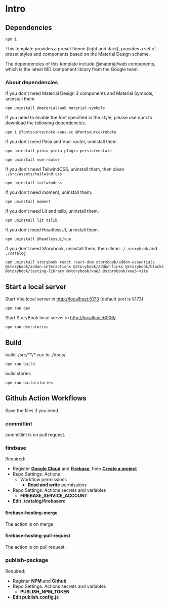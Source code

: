 # Intro

## Dependencies
```
npm i
```

This template provides a preset theme (light and dark), provides a set of preset styles and components based on the Material Design scheme. 

The dependencies of this template include @material/web components, which is the latest MD component library from the Google team.

### About dependencies
If you don't need Material Design 3 components and Material Symbols, uninstall them.
```
npm uninstall @material/web material-symbols
```

If you need to enable the font specified in the style, please use npm to download the following dependencies.
```
npm i @fontsource/noto-sans-sc @fontsource/roboto
```

If you don't need Pinia and Vue-router, uninstall them.
```
npm uninstall pinia pinia-plugin-persistedstate
```

```
npm uninstall vue-router
```

If you don't need TailwindCSS, uninstall them, then clean `./src/assets/tailwind.css`
```
npm uninstall tailwindcss
```

If you don't need moment, uninstall them.
```
npm uninstall moment
```

If you don't need Lit and tslib, uninstall them.
```
npm uninstall lit tslib
```

If you don't need HeadlessUI, uninstall them.
```
npm uninstall @headlessui/vue
```

If you don't need Storybook, uninstall them, then clean `./.storybook` and `./catalog`
```
npm uninstall storybook react react-dom storybook/addon-essentials @storybook/addon-interactions @storybook/addon-links @storybook/blocks @storybook/testing-library @storybook/vue3 @storybook/vue3-vite
```


## Start a local server
Start Vite local server in [http://localhost:5173](http://localhost:5173) (default port is 5173)
```
npm run dev
```

Start StoryBook local server in [http://localhost:6006/](http://localhost:6006/)
```
npm run dev:stories
```

## Build
build ./src/**/*.vue to ./docs/
```
npm run build
```

build stories
```
npm run build:stories
```

## Github Action Workflows
Save the files if you need.

### commitlint
commitlint is on pull request.

### firebase
Required:
+ Register **[Google Cloud](https://console.cloud.google.com)** and **[Firebase](https://console.firebase.google.com)**, then **[Create a project](https://console.cloud.google.com/projectcreate)**
+ Repo Settings: Actions
  + Workflow permissions
    + **Read and write** permissions
+ Repo Settings: Actions secrets and variables
  + **FIREBASE_SERVICE_ACCOUNT**
+ **Edit ./catalog/firebaserc**

#### firebase-hosting-merge
The action is on merge.

#### firebase-hosting-pull-request
The action is on pull request.

###  publish-package
Required:
+ Register **NPM** and **Github**
+ Repo Settings: Actions secrets and variables
  + **PUBLISH_NPM_TOKEN**
+ **Edit publish.config.js**